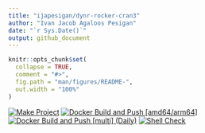 ```yaml
---
title: "ijapesigan/dynr-rocker-cran3"
author: "Ivan Jacob Agaloos Pesigan"
date: "`r Sys.Date()`"
output: github_document
---
```


<!-- README.md is generated from .setup/readme/README.Rmd. Please edit that file -->

```r
knitr::opts_chunk$set(
  collapse = TRUE,
  comment = "#>",
  fig.path = "man/figures/README-",
  out.width = "100%"
)
```

<!-- badges: start -->
[![Make Project](https://github.com/ijapesigan/docker-dynr-rocker-cran3/actions/workflows/make.yml/badge.svg)](https://github.com/ijapesigan/docker-dynr-rocker-cran3/actions/workflows/make.yml)
[![Docker Build and Push [amd64/arm64]](https://github.com/ijapesigan/docker-dynr-rocker-cran3/actions/workflows/docker-build-push-multi.yml/badge.svg)](https://github.com/ijapesigan/docker-dynr-rocker-cran3/actions/workflows/docker-build-push-multi.yml)
[![Docker Build and Push [multi] (Daily)](https://github.com/ijapesigan/docker-dynr-rocker-cran3/actions/workflows/docker-build-push-daily-multi.yml/badge.svg)](https://github.com/ijapesigan/docker-dynr-rocker-cran3/actions/workflows/docker-build-push-daily-multi.yml)
[![Shell Check](https://github.com/ijapesigan/docker-dynr-rocker-cran3/actions/workflows/shellcheck.yml/badge.svg)](https://github.com/ijapesigan/docker-dynr-rocker-cran3/actions/workflows/shellcheck.yml)
<!-- badges: end -->
